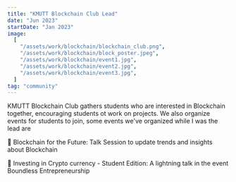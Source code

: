 ```yaml
---
title: "KMUTT Blockchain Club Lead"
date: "Jun 2023"
startDate: "Jan 2023"
image:
  [
    "/assets/work/blockchain/blockchain_club.png",
    "/assets/work/blockchain/block_poster.jpeg",
    "/assets/work/blockchain/event1.jpg",
    "/assets/work/blockchain/event2.jpg",
    "/assets/work/blockchain/event3.jpg",
  ]
tag: "community"
---
```


KMUTT Blockchain Club gathers students who are interested in Blockchain together,
encouraging students ot work on projects. We also organize events for students to join,
some events we've organized while I was the lead are

📌 Blockchain for the Future: Talk Session to update trends and insights about Blockchain

📌 Investing in Crypto currency - Student Edition: A lightning talk in the event Boundless Entrepreneurship
